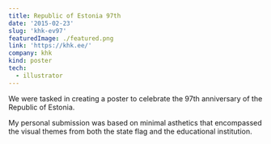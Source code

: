 ```yaml
---
title: Republic of Estonia 97th
date: '2015-02-23'
slug: 'khk-ev97'
featuredImage: ./featured.png
link: 'https://khk.ee/'
company: khk
kind: poster
tech:
  - illustrator
---
```


We were tasked in creating a poster to celebrate the 97th anniversary of the Republic of Estonia.

My personal submission was based on minimal asthetics that encompassed the visual themes from both the state flag and the educational institution.
